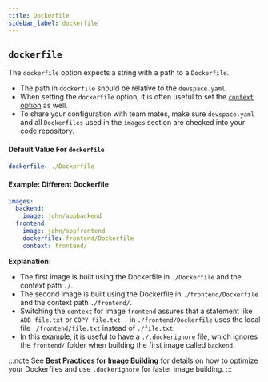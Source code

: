 ```yaml
---
title: Dockerfile
sidebar_label: dockerfile
---
```



## `dockerfile`
The `dockerfile` option expects a string with a path to a `Dockerfile`.
- The path in `dockerfile` should be relative to the `devspace.yaml`.
- When setting the `dockerfile` option, it is often useful to set the [`context` option](#context) as well.
- To share your configuration with team mates, make sure `devspace.yaml` and all `Dockerfiles` used in the `images` section are checked into your code repository.

#### Default Value For `dockerfile`
```yaml
dockerfile: ./Dockerfile
```

#### Example: Different Dockerfile
```yaml
images:
  backend:
    image: john/appbackend
  frontend:
    image: john/appfrontend
    dockerfile: frontend/Dockerfile
    context: frontend/
```
**Explanation:**
- The first image is built using the Dockerfile in `./Dockerfile` and the context path `./`.
- The second image is built using the Dockerfile in `./frontend/Dockerfile` and the context path `./frontend/`.
- Switching the `context` for image `frontend` assures that a statement like `ADD file.txt` or  `COPY file.txt .` in `./frontend/Dockerfile` uses the local file `./frontend/file.txt` instead of `./file.txt`.
- In this example, it is useful to have a `./.dockerignore` file, which ignores the `frontend/` folder when building the first image called `backend`.

:::note
See **[Best Practices for Image Building](../../../guides/image-building.mdx)** for details on how to optimize your Dockerfiles and use `.dockerignore` for faster image building.
:::
